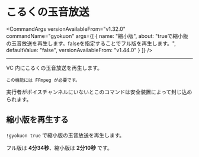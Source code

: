 

# こるくの玉音放送

<CommandArgs
  versionAvailableFrom="v1.32.0"
  commandName="gyokuon"
  args={[
    {
        name: "縮小版",
        about: "trueで縮小版の玉音放送を再生します。falseを指定することでフル版を再生します。",
        defaultValue: "false",
        versionAvailableFrom: "v1.44.0"
    }
  ]}
/>

---

VC 内にこるくの玉音放送を再生します。

<Callout type="warning">

    この機能には FFmpeg が必要です。

</Callout>

<Callout type="info">
    実行者がボイスチャンネルにいないとこのコマンドは安全装置によって封じ込められます。
</Callout>

## 縮小版を再生する

`!gyokuon true` で縮小版の玉音放送を再生します。

フル版は **4分34秒**、縮小版は **2分10秒** です。
